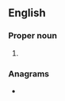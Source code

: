 ==English==

===Proper noun===
{{en-proper noun}}

# {{initialism of|en|{{w|Royal Automobile Club of Tasmania}}}}

===Anagrams===
* {{anagrams|en|a=acrt|-crat|C-rat|CART|Cart|cart|crat}}